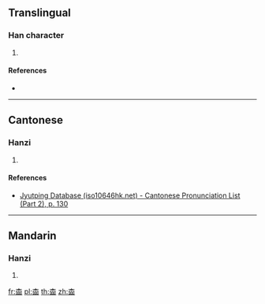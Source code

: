 ==Translingual==

===Han character===
{{Han char|rn=75|rad=木|as=09|sn=13|four=|canj=DRRR,XDRRR|ids=⿱木⿲口口口}}

# {{defn|Han|sort=木09}}

====References====
* {{Han ref|kx=0538.360|dkj=15116|hdz=21250.070|uh=694D|ud=26957}}

----

==Cantonese==

===Hanzi===
{{yue-hanzi|jyut=[[bun2]]|y=bun2}}

# {{defn|lang=yue|sort=木09}}

====References====
* [http://www.iso10646hk.net/jp/document/download.jsp Jyutping Database (iso10646hk.net) - Cantonese Pronunciation List (Part 2), p. 130]

----

==Mandarin==

===Hanzi===
{{cmn-hanzi|pin=[[běn]] ([[ben3]])|wg=pen<sup>3</sup>}}

# {{defn|lang=cmn|sort=木09}}

[[fr:楍]]
[[pl:楍]]
[[th:楍]]
[[zh:楍]]
